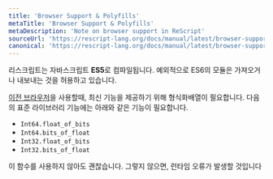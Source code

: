 ```yaml
---
title: 'Browser Support & Polyfills'
metaTitle: 'Browser Support & Polyfills'
metaDescription: 'Note on browser support in ReScript'
sourceUrl: 'https://rescript-lang.org/docs/manual/latest/browser-support-polyfills'
canonical: 'https://rescript-lang.org/docs/manual/latest/browser-support-polyfills'
---
```


리스크립트는 자바스크립트 **ES5**로 컴파일됩니다. 예외적으로 ES6의 모듈은 가져오거나 내보내는 것을 허용하고 있습니다.

[이전 브라우저](https://caniuse.com/#search=typed%20array)을 사용할때, 최신 기능을 제공하기 위해 형식화배열이 필요합니다. 다음의 표준 라이브러리 기능에는 아래와 같은 기능이 필요합니다.

- `Int64.float_of_bits`
- `Int64.bits_of_float`
- `Int32.float_of_bits`
- `Int32.bits_of_float`

이 함수를 사용하지 않아도 괜찮습니다. 그렇지 않으면, 런타임 오류가 발생할 것입니다
